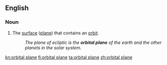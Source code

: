 ==English==

===Noun===
{{en-noun|head=[[orbital]] [[plane]]}}

# {{context|astronomy|lang=en}} The [[surface]] ([[plane]]) that contains an [[orbit]].
#: ''The plane of ecliptic is the '''orbital plane''' of the earth and the other planets in the solar system.''

[[kn:orbital plane]]
[[fi:orbital plane]]
[[ta:orbital plane]]
[[zh:orbital plane]]